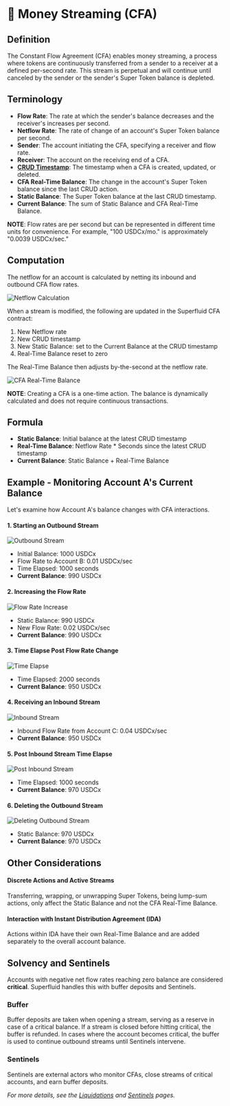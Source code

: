 
# 🚰 Money Streaming (CFA)

## Definition

The Constant Flow Agreement (CFA) enables money streaming, a process where tokens are continuously transferred from a sender to a receiver at a defined per-second rate. This stream is perpetual and will continue until canceled by the sender or the sender's Super Token balance is depleted.

## **Terminology**

- **Flow Rate**: The rate at which the sender's balance decreases and the receiver's increases per second.
- **Netflow Rate**: The rate of change of an account's Super Token balance per second.
- **Sender**: The account initiating the CFA, specifying a receiver and flow rate.
- **Receiver**: The account on the receiving end of a CFA.
- [**CRUD Timestamp**](https://en.wikipedia.org/wiki/Create,_read,_update_and_delete): The timestamp when a CFA is created, updated, or deleted.
- **CFA Real-Time Balance**: The change in the account's Super Token balance since the last CRUD action.
- **Static Balance**: The Super Token balance at the last CRUD timestamp.
- **Current Balance**: The sum of Static Balance and CFA Real-Time Balance.

<Admonition type="info">
<strong>NOTE</strong>: Flow rates are per second but can be represented in different time units for convenience. For example, "100 USDCx/mo." is approximately "0.0039 USDCx/sec."
</Admonition>

## Computation

The netflow for an account is calculated by netting its inbound and outbound CFA flow rates.

![Netflow Calculation](/assets/image_(63).png)

When a stream is modified, the following are updated in the Superfluid CFA contract:

1. New Netflow rate
2. New CRUD timestamp
3. New Static Balance: set to the Current Balance at the CRUD timestamp
4. Real-Time Balance reset to zero

The Real-Time Balance then adjusts by-the-second at the netflow rate.

![CFA Real-Time Balance](/assets/image_(50)_(1).png)

<Admonition type="info">
<strong>NOTE</strong>: Creating a CFA is a one-time action. The balance is dynamically calculated and does not require continuous transactions.
</Admonition>

## **Formula**

- **Static Balance**: Initial balance at the latest CRUD timestamp
- **Real-Time Balance**: Netflow Rate * Seconds since the latest CRUD timestamp
- **Current Balance**: Static Balance + Real-Time Balance

## Example - Monitoring Account A's Current Balance

Let's examine how Account A's balance changes with CFA interactions.

#### **1. Starting an Outbound Stream**

![Outbound Stream](/assets/image_(50)_(1)_(1).png)

- Initial Balance: 1000 USDCx
- Flow Rate to Account B: 0.01 USDCx/sec
- Time Elapsed: 1000 seconds
- **Current Balance**: 990 USDCx

#### **2. Increasing the Flow Rate**

![Flow Rate Increase](/assets/image_(60).png)

- Static Balance: 990 USDCx
- New Flow Rate: 0.02 USDCx/sec
- **Current Balance**: 990 USDCx

#### **3. Time Elapse Post Flow Rate Change**

![Time Elapse](/assets/image_(59)_(1).png)

- Time Elapsed: 2000 seconds
- **Current Balance**: 950 USDCx

#### **4. Receiving an Inbound Stream**

![Inbound Stream](/assets/image_(57).png)

- Inbound Flow Rate from Account C: 0.04 USDCx/sec
- **Current Balance**: 950 USDCx

#### **5. Post Inbound Stream Time Elapse**

![Post Inbound Stream](/assets/image_(39).png)

- Time Elapsed: 1000 seconds
- **Current Balance**: 970 USDCx

#### **6. Deleting the Outbound Stream**

![Deleting Outbound Stream](/assets/image_(38).png)

- Static Balance: 970 USDCx
- **Current Balance**: 970 USDCx

## Other Considerations

#### Discrete Actions and Active Streams

Transferring, wrapping, or unwrapping Super Tokens, being lump-sum actions, only affect the Static Balance and not the CFA Real-Time Balance.

#### Interaction with Instant Distribution Agreement (IDA)

Actions within IDA have their own Real-Time Balance and are added separately to the overall account balance.

## Solvency and Sentinels

Accounts with negative net flow rates reaching zero balance are considered **critical**. Superfluid handles this with buffer deposits and Sentinels.

### Buffer

Buffer deposits are taken when opening a stream, serving as a reserve in case of a critical balance. If a stream is closed before hitting critical, the buffer is refunded. In cases where the account becomes critical, the buffer is used to continue outbound streams until Sentinels intervene.

### Sentinels

Sentinels are external actors who monitor CFAs, close streams of critical accounts, and earn buffer deposits.

_For more details, see the [Liquidations](../../../sentinels/liquidations-and-toga.md) and [Sentinels](https://docs.superfluid.finance/superfluid/sentinels/running-a-sentinel) pages._

